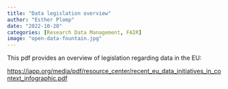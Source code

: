 ```yaml
---
title: "Data legislation overview"
author: "Esther Plomp"
date: "2022-10-20"
categories: [Research Data Management, FAIR]
image: "open-data-fountain.jpg"
---
```


This pdf provides an overview of legislation regarding data in the EU:

<https://iapp.org/media/pdf/resource_center/recent_eu_data_initiatives_in_context_infographic.pdf>
